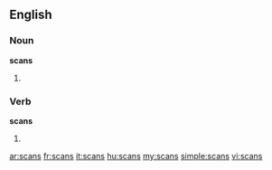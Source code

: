 ==English==

===Noun===
'''scans'''

# {{plural of|[[scan]]}}

===Verb===
'''scans'''

# {{third-person singular of|[[scan]]}}

[[ar:scans]]
[[fr:scans]]
[[it:scans]]
[[hu:scans]]
[[my:scans]]
[[simple:scans]]
[[vi:scans]]